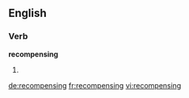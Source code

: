 ==English==

===Verb===
'''recompensing'''

#{{present participle of|recompense}}

[[de:recompensing]]
[[fr:recompensing]]
[[vi:recompensing]]